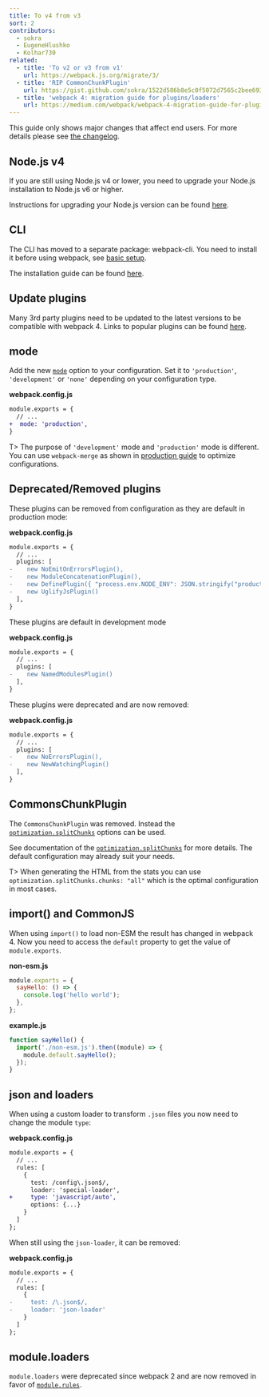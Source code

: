 ```yaml
---
title: To v4 from v3
sort: 2
contributors:
  - sokra
  - EugeneHlushko
  - Kolhar730
related:
  - title: 'To v2 or v3 from v1'
    url: https://webpack.js.org/migrate/3/
  - title: 'RIP CommonChunkPlugin'
    url: https://gist.github.com/sokra/1522d586b8e5c0f5072d7565c2bee693
  - title: 'webpack 4: migration guide for plugins/loaders'
    url: https://medium.com/webpack/webpack-4-migration-guide-for-plugins-loaders-20a79b927202
---
```


This guide only shows major changes that affect end users. For more details please see [the changelog](https://github.com/webpack/webpack/releases).

## Node.js v4

If you are still using Node.js v4 or lower, you need to upgrade your Node.js installation to Node.js v6 or higher.

Instructions for upgrading your Node.js version can be found [here](https://stackoverflow.com/questions/10075990/upgrading-node-js-to-latest-version).

## CLI

The CLI has moved to a separate package: webpack-cli. You need to install it before using webpack, see [basic setup](/guides/getting-started/#basic-setup).

The installation guide can be found [here](/guides/installation).

## Update plugins

Many 3rd party plugins need to be updated to the latest versions to be compatible with webpack 4. Links to popular plugins can be found [here](/awesome-webpack/#webpack-plugins).

## mode

Add the new [`mode`](/configuration/mode/) option to your configuration. Set it to `'production'`, `'development'` or `'none'` depending on your configuration type.

**webpack.config.js**

```diff
module.exports = {
  // ...
+  mode: 'production',
}
```

T> The purpose of `'development'` mode and `'production'` mode is different. You can use `webpack-merge` as shown in [production guide](/guides/production/#setup) to optimize configurations.

## Deprecated/Removed plugins

These plugins can be removed from configuration as they are default in production mode:

**webpack.config.js**

```diff
module.exports = {
  // ...
  plugins: [
-    new NoEmitOnErrorsPlugin(),
-    new ModuleConcatenationPlugin(),
-    new DefinePlugin({ "process.env.NODE_ENV": JSON.stringify("production") })
-    new UglifyJsPlugin()
  ],
}
```

These plugins are default in development mode

**webpack.config.js**

```diff
module.exports = {
  // ...
  plugins: [
-    new NamedModulesPlugin()
  ],
}
```

These plugins were deprecated and are now removed:

**webpack.config.js**

```diff
module.exports = {
  // ...
  plugins: [
-    new NoErrorsPlugin(),
-    new NewWatchingPlugin()
  ],
}
```

## CommonsChunkPlugin

The `CommonsChunkPlugin` was removed. Instead the [`optimization.splitChunks`](/configuration/optimization/#optimizationsplitchunks) options can be used.

See documentation of the [`optimization.splitChunks`](/configuration/optimization/#optimizationsplitchunks) for more details. The default configuration may already suit your needs.

T> When generating the HTML from the stats you can use `optimization.splitChunks.chunks: "all"` which is the optimal configuration in most cases.

## import() and CommonJS

When using `import()` to load non-ESM the result has changed in webpack 4. Now you need to access the `default` property to get the value of `module.exports`.

**non-esm.js**

```javascript
module.exports = {
  sayHello: () => {
    console.log('hello world');
  },
};
```

**example.js**

```javascript
function sayHello() {
  import('./non-esm.js').then((module) => {
    module.default.sayHello();
  });
}
```

## json and loaders

When using a custom loader to transform `.json` files you now need to change the module `type`:

**webpack.config.js**

```diff
module.exports = {
  // ...
  rules: [
    {
      test: /config\.json$/,
      loader: 'special-loader',
+     type: 'javascript/auto',
      options: {...}
    }
  ]
};
```

When still using the `json-loader`, it can be removed:

**webpack.config.js**

```diff
module.exports = {
  // ...
  rules: [
    {
-     test: /\.json$/,
-     loader: 'json-loader'
    }
  ]
};
```

## module.loaders

`module.loaders` were deprecated since webpack 2 and are now removed in favor of [`module.rules`](/configuration/module/#rule).
